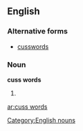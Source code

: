 ==English==

===Alternative forms===
* [[cusswords]]

===Noun===
'''cuss words'''

# {{plural of|cuss word}}

[[Category:English nouns]]

[[ar:cuss words]]